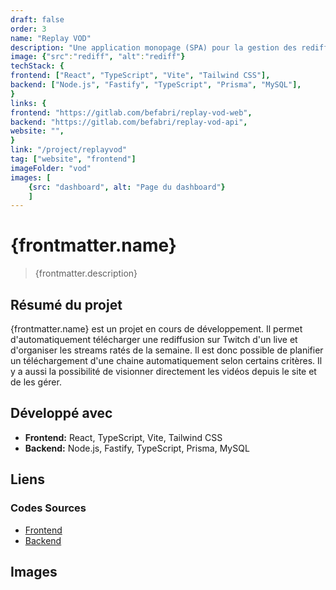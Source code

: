 ```yaml
---
draft: false
order: 3
name: "Replay VOD"
description: "Une application monopage (SPA) pour la gestion des rediffusions de lives Twitch manqués destinée aux spectateurs."
image: {"src":"rediff", "alt":"rediff"}
techStack: {
frontend: ["React", "TypeScript", "Vite", "Tailwind CSS"],
backend: ["Node.js", "Fastify", "TypeScript", "Prisma", "MySQL"],
}
links: {
frontend: "https://gitlab.com/befabri/replay-vod-web",
backend: "https://gitlab.com/befabri/replay-vod-api",
website: "",
}
link: "/project/replayvod"
tag: ["website", "frontend"]
imageFolder: "vod"
images: [
    {src: "dashboard", alt: "Page du dashboard"}
    ]
---
```


# {frontmatter.name}

> {frontmatter.description}

## Résumé du projet

{frontmatter.name} est un projet en cours de développement. Il permet d'automatiquement télécharger une rediffusion sur Twitch d'un live et d'organiser les streams ratés de la semaine. Il est donc possible de planifier un téléchargement d'une chaine automatiquement selon certains critères. Il y a aussi la possibilité de visionner directement les vidéos depuis le site et de les gérer.

## Développé avec

-   **Frontend:** React, TypeScript, Vite, Tailwind CSS
-   **Backend:** Node.js, Fastify, TypeScript, Prisma, MySQL

## Liens

### Codes Sources

-   [Frontend](https://gitlab.com/befabri/replay-vod-web)
-   [Backend](https://gitlab.com/befabri/replay-vod-api)

## Images
